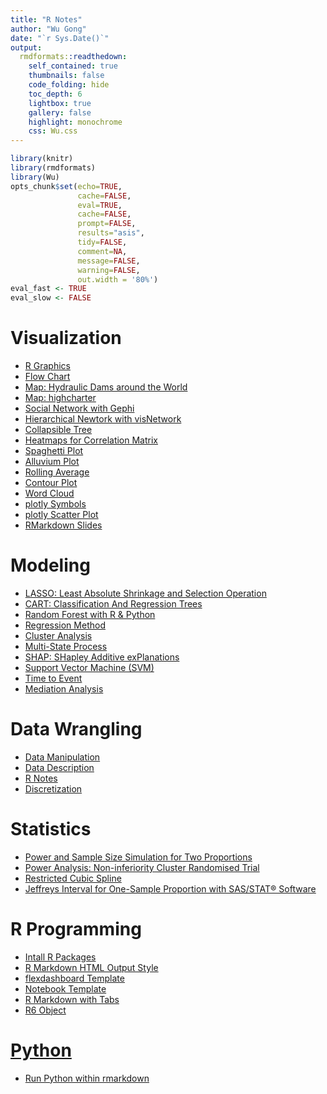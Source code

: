 ```yaml
---
title: "R Notes"
author: "Wu Gong"
date: "`r Sys.Date()`"
output:
  rmdformats::readthedown:
    self_contained: true
    thumbnails: false
    code_folding: hide
    toc_depth: 6
    lightbox: true
    gallery: false
    highlight: monochrome
    css: Wu.css
---
```





```r
library(knitr)
library(rmdformats)
library(Wu)
opts_chunk$set(echo=TRUE,
               cache=FALSE,
               eval=TRUE,
               cache=FALSE,
               prompt=FALSE,
               results="asis",
               tidy=FALSE,
               comment=NA,
               message=FALSE,
               warning=FALSE,
               out.width = '80%')
eval_fast <- TRUE
eval_slow <- FALSE
```






# Visualization
 * [R Graphics](graph.html)
 * [Flow Chart](flowchart.html)
 * [Map: Hydraulic Dams around the World](hydraulic_dams_around_the_world.html)
 * [Map: highcharter](map_highcharter.html)
 * [Social Network with Gephi](network_Gephi.html)
 * [Hierarchical Newtork with visNetwork](network_visNetwork.html)
 * [Collapsible Tree](collapsible_tree.html)
 * [Heatmaps for Correlation Matrix](heatmap_correlation.html)
 * [Spaghetti Plot](spaghetti_plot.html)
 * [Alluvium Plot](alluvium.html)
 * [Rolling Average](rolling_average.html)
 * [Contour Plot](contour_plot.html)
 * [Word Cloud](word_cloud.html)
 * [plotly Symbols](plotly_symbols.html)
 * [plotly Scatter Plot](plotly_scatterplot.html)
 * [RMarkdown Slides](rmarkdown_slides.html)


# Modeling


 * [LASSO: Least Absolute Shrinkage and Selection Operation](lasso.html)
 * [CART: Classification And Regression Trees](cart.html)
 * [Random Forest with R & Python](randomforest.html)
 * [Regression Method](regression.html)
 * [Cluster Analysis](clustering.html)
 * [Multi-State Process](multi_state.html)
 * [SHAP: SHapley Additive exPlanations](shap.html)
 * [Support Vector Machine (SVM)](support_vector_machine.html)
 * [Time to Event](time_to_event.html)
 * [Mediation Analysis](mediation_analysis.html)

# Data Wrangling
 * [Data Manipulation](data_manipulation.html)
 * [Data Description](data_description.html)
 * [R Notes](r_notes.html)
 * [Discretization](discretization.html)

# Statistics
 * [Power and Sample Size Simulation for Two Proportions](simulation_proportion.html)
 * [Power Analysis: Non-inferiority Cluster Randomised Trial](power_analysis.html)
 * [Restricted Cubic Spline](restricted_cubic_spline.html)
 * [Jeffreys Interval for One-Sample Proportion with SAS/STAT® Software](https://support.sas.com/resources/papers/proceedings15/3020-2015.pdf)


# R Programming
 * [Intall R Packages](install_packages.html)
 * [R Markdown HTML Output Style](style.html) 
 * [flexdashboard Template](template_flexdashboard.html)
 * [Notebook Template](template_notebook.html)
 * [R Markdown with Tabs](rmarkdown_with_tabs.html)
 * [R6 Object](R6.html) 

# [Python](python.html)

 * [Run Python within rmarkdown](python.html)
